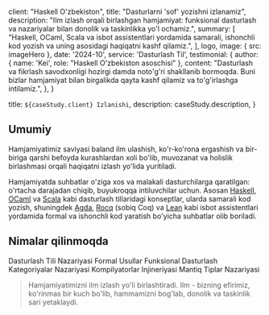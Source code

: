 
  client: "Haskell O'zbekiston",
  title: "Dasturlarni 'sof' yozishni izlanamiz",
  description:
    "Ilm izlash orqali birlashgan hamjamiyat: funksional dasturlash va nazariyalar bilan donolik va taskinlikka yo'l ochamiz.",
  summary: [
    "Haskell, OCaml, Scala va isbot assistentlari yordamida samarali, ishonchli kod yozish va uning asosidagi haqiqatni kashf qilamiz.",
  ],
  logo,
  image: { src: imageHero },
  date: '2024-10',
  service: 'Dasturlash Til',
  testimonial: {
    author: { name: 'Kei', role: "Haskell O'zbekiston asoschisi" },
    content:
      "Dasturlash va fikrlash savodxonligi hozirgi damda noto'g'ri shakllanib bormoqda. Buni bizlar hamjamiyat bilan birgalikda qayta kashf qilamiz va to'g'irlashga intilamiz.",
  },
}

  title: `${caseStudy.client} Izlanishi`,
  description: caseStudy.description,
}

## Umumiy

Hamjamiyatimiz saviyasi baland ilm ulashish, ko'r-ko'rona ergashish va bir-biriga qarshi befoyda kurashlardan xoli bo'lib, muvozanat va holislik birlashmasi orqali haqiqatni izlash yo'lida yuritiladi.

Hamjamiyatda suhbatlar o'ziga xos va malakali dasturchilarga qaratilgan: o'rtacha darajadan chiqib, buyukroqqa intiluvchilar uchun. Asosan [Haskell], [OCaml] va [Scala] kabi dasturlash tillaridagi konseptlar, ularda samarali kod yozish, shuningdek [Agda], [Rocq] (sobiq Coq) va [Lean] kabi isbot assistentlari yordamida formal va ishonchli kod yaratish bo'yicha suhbatlar olib boriladi.

## Nimalar qilinmoqda

<TagList>
  <TagListItem>Dasturlash Tili Nazariyasi</TagListItem>
  <TagListItem>Formal Usullar</TagListItem>
  <TagListItem>Funksional Dasturlash</TagListItem>
  <TagListItem>Kategoriyalar Nazariyasi</TagListItem>
  <TagListItem>Kompilyatorlar Injineriyasi</TagListItem>
  <TagListItem>Mantiq</TagListItem>
  <TagListItem>Tiplar Nazariyasi</TagListItem>
</TagList>

<Blockquote
  author={{ name: 'Kei Lissimus', role: "Haskell O'zbekiston asoschisi" }}
  image={{ src: imageKeiLissimus }}
>
  Hamjamiyatimizni ilm izlash yo'li birlashtiradi. Ilm - bizning efirimiz, ko'rinmas bir kuch bo'lib, hammamizni bog'lab, donolik va taskinlik sari yetaklaydi.
</Blockquote>

<StatList>
  <StatListItem value="90" label="A'zolar soni" />
  <StatListItem value="3+" label="Moderatorlar" />
  <StatListItem value="12+" label="Texnik ichki yo'nalishlar" />
  <StatListItem value="7+" label="Loyihalar" />
</StatList>

[Haskell]: https://www.haskell.org/
[OCaml]: https://ocaml.org/
[Scala]: https://scala-lang.org/
[Agda]: https://wiki.portal.chalmers.se/agda/pmwiki.php
[Rocq]: https://rocq-prover.org/
[Lean]: https://lean-lang.org/
